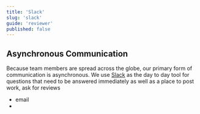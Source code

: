 ```yaml
---
title: 'Slack'
slug: 'slack'
guide: 'reviewer'
published: false
---
```


## Asynchronous Communication

Because team members are spread across the globe, our primary form of communication is asynchronous. We use [Slack](https://slack.com/features) as the day to day tool for questions that need to be answered immediately as well as a place to post work, ask for reviews 

- email
- 